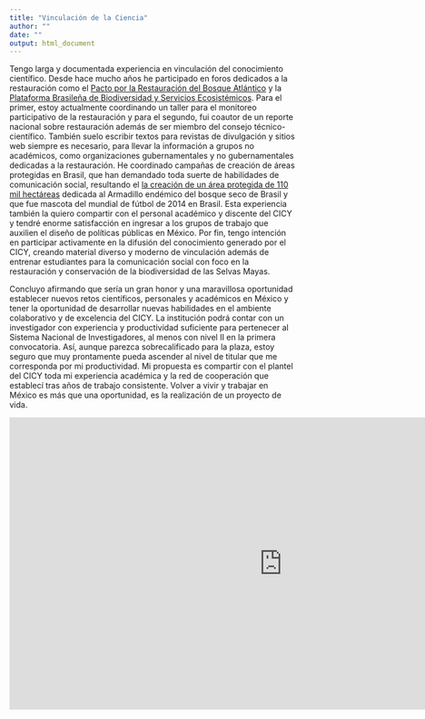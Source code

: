 ```yaml
---
title: "Vinculación de la Ciencia"
author: ""
date: ""
output: html_document
---
```


Tengo larga y documentada experiencia en vinculación del conocimiento científico. Desde hace mucho años he participado en foros dedicados a la restauración como el [Pacto por la Restauración del Bosque Atlántico](https://www.pactomataatlantica.org.br/) y la [Plataforma Brasileña de Biodiversidad y Servicios Ecosistémicos](https://www.bpbes.net.br/). Para el primer, estoy actualmente coordinando un taller para el monitoreo participativo de la restauración y para el segundo, fui coautor de un reporte nacional sobre restauración además de ser miembro del consejo técnico-científico. También suelo escribir textos para revistas de divulgación y sitios web siempre es necesario, para llevar la información a grupos no académicos, como organizaciones gubernamentales y no gubernamentales dedicadas a la restauración. He coordinado campañas de creación de áreas protegidas en Brasil, que han demandado toda suerte de habilidades de comunicación social, resultando el [la creación de un área protegida de 110 mil hectáreas](https://www.youtube.com/watch?v=rQHAgyrXims) dedicada al Armadillo endémico del bosque seco de Brasil y que fue mascota del mundial de fútbol de 2014 en Brasil. Esta experiencia también la quiero compartir con el personal académico y discente del CICY y tendré enorme satisfacción en ingresar a los grupos de trabajo que auxilien el diseño de políticas públicas en México. Por fin, tengo intención en participar activamente en la difusión del conocimiento generado por el CICY, creando material diverso y moderno de vinculación además de entrenar estudiantes para la comunicación social con foco en la restauración y conservación de la biodiversidad de las Selvas Mayas.


Concluyo afirmando que sería un gran honor y una maravillosa oportunidad establecer nuevos retos científicos, personales y académicos en México y tener la oportunidad de desarrollar nuevas habilidades en el ambiente colaborativo y de excelencia del CICY. La institución podrá contar con un investigador con experiencia y productividad suficiente para pertenecer al Sistema Nacional de Investigadores, al menos con nivel II en la primera convocatoria. Así, aunque parezca sobrecalificado para la plaza, estoy seguro que muy prontamente pueda ascender al nivel de titular que me corresponda por mi productividad. Mi propuesta es compartir con el plantel del CICY toda mi experiencia académica y la red de cooperación que establecí tras años de trabajo consistente. Volver a vivir y trabajar en México es más que una oportunidad, es la realización de un proyecto de vida.

<center>
 <iframe width="960" 
         height="515" 
         src="https://www.youtube.com/embed/rQHAgyrXims" 
         title="YouTube video player" 
         frameborder="0" 
         allow="accelerometer; autoplay; clipboard-write; encrypted-media; gyroscope; picture-in-picture" 
         allowfullscreen>
 </iframe>
</center>

